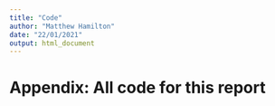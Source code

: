 ```yaml
---
title: "Code"
author: "Matthew Hamilton"
date: "22/01/2021"
output: html_document
---
```


<!-- https://bookdown.org/yihui/rmarkdown-cookbook/code-appendix.html -->

# Appendix: All code for this report

```r
```